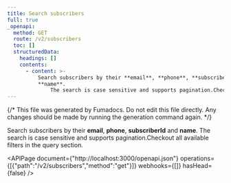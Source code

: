 ```yaml
---
title: Search subscribers
full: true
_openapi:
  method: GET
  route: /v2/subscribers
  toc: []
  structuredData:
    headings: []
    contents:
      - content: >-
          Search subscribers by their **email**, **phone**, **subscriberId** and
          **name**. 
              The search is case sensitive and supports pagination.Checkout all available filters in the query section.
---
```


{/* This file was generated by Fumadocs. Do not edit this file directly. Any changes should be made by running the generation command again. */}

Search subscribers by their **email**, **phone**, **subscriberId** and **name**. 
    The search is case sensitive and supports pagination.Checkout all available filters in the query section.

<APIPage document={"http://localhost:3000/openapi.json"} operations={[{"path":"/v2/subscribers","method":"get"}]} webhooks={[]} hasHead={false} />